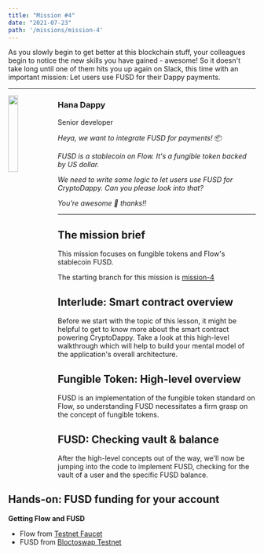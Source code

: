 ```yaml
---
title: "Mission #4"
date: "2021-07-23"
path: '/missions/mission-4'
---
```



As you slowly begin to get better at this blockchain stuff, your colleagues begin to notice the new skills you have gained - awesome! So it doesn't take long until one of them hits you up again on Slack, this time with an important mission: Let users use FUSD for their Dappy payments.

---

<img src="https://d1mtab9ltfdpua.cloudfront.net/images/Dappy12.png" width="20%" style="float: left;" />

### Hana Dappy

Senior developer

*Heya, we want to integrate FUSD for payments!* 📦

*FUSD is a stablecoin on Flow. It's a fungible token backed by US dollar.*

*We need to write some logic to let users use FUSD for CryptoDappy. Can you please look into that?*

*You're awesome 💪 thanks!!*

---

## The mission brief

This mission focuses on fungible tokens and Flow's stablecoin FUSD.

The starting branch for this mission is [mission-4](https://github.com/bebner/crypto-dappy/tree/mission-4)

## Interlude: Smart contract overview

Before we start with the topic of this lesson, it might be helpful to get to know more about the smart contract powering CryptoDappy. Take a look at this high-level walkthrough which will help to build your mental model of the application's overall architecture.

<YoutubeEmbed embedId="Z_xJb-xTmsA"/>

## Fungible Token: High-level overview

FUSD is an implementation of the fungible token standard on Flow, so understanding FUSD necessitates a firm grasp on the concept of fungible tokens. 

<YoutubeEmbed embedId="cVluWdMgd0U"/>

## FUSD: Checking vault & balance

After the high-level concepts out of the way, we'll now be jumping into the code to implement FUSD, checking for the vault of a user and the specific FUSD balance.

<YoutubeEmbed embedId="pPn5wg7lNBU"/>

## Hands-on: FUSD funding for your account

**Getting Flow and FUSD**

- Flow from [Testnet Faucet](https://testnet-faucet.onflow.org/)
- FUSD from [Bloctoswap Testnet](https://swap-testnet.blocto.app/)

<YoutubeEmbed embedId="2hYEV7MIZSc"/>
